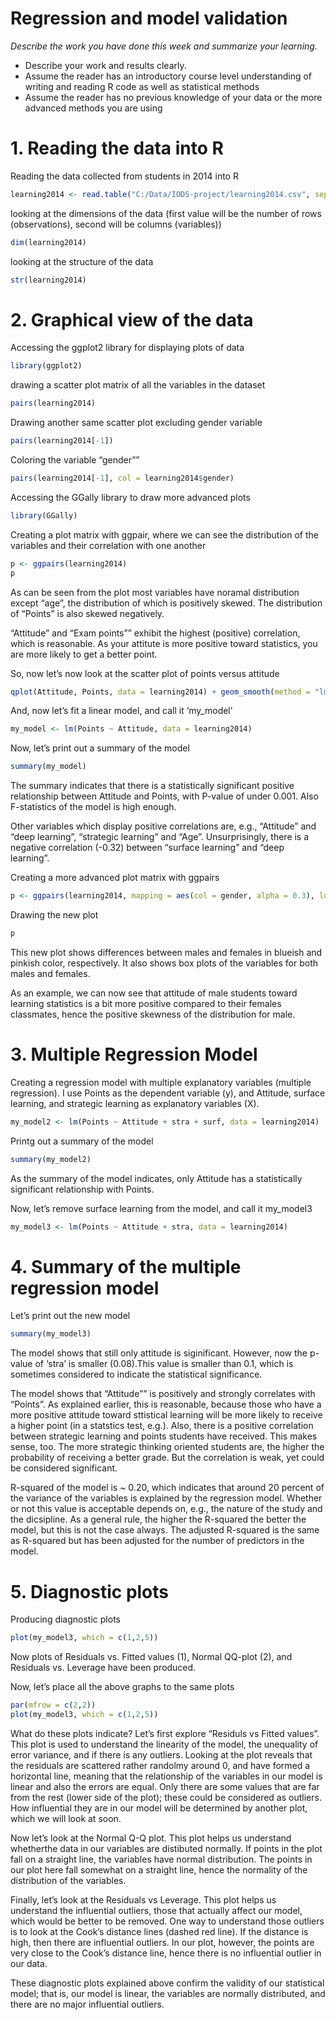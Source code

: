 # Regression and model validation

*Describe the work you have done this week and summarize your learning.*

- Describe your work and results clearly. 
- Assume the reader has an introductory course level understanding of writing and reading R code as well as statistical methods
- Assume the reader has no previous knowledge of your data or the more advanced methods you are using  

# 1. Reading the data into R
Reading the data collected from students in 2014 into R  

```r
learning2014 <- read.table("C:/Data/IODS-project/learning2014.csv", sep=";", header=TRUE)
```

looking at the dimensions of the data (first value will be the number of rows (observations), second will be columns (variables))

```r
dim(learning2014)
```

looking at the structure of the data

```r
str(learning2014)
```

# 2. Graphical view of the data

Accessing the ggplot2 library for displaying plots of data

```r
library(ggplot2)
```

drawing a scatter plot matrix of all the variables in the dataset

```r
pairs(learning2014)
```

Drawing another same scatter plot excluding gender variable

```r
pairs(learning2014[-1])
```

Coloring the variable "gender""

```r
pairs(learning2014[-1], col = learning2014$gender)
```

Accessing the GGally library to draw more advanced plots

```r
library(GGally)
``` 

Creating a plot matrix with ggpair, where we can see the distribution of the variables and their correlation with one another 

```r
p <- ggpairs(learning2014)
p
```

As can be seen from the plot most variables have noramal distribution except "age", the distribution of which is positively skewed. The distribution of "Points" is also skewed negatively.  

"Attitude" and "Exam points"" exhibit the highest (positive) correlation, which is reasonable. As your attitute is more positive toward statistics, you are more likely to get a better point.

So, now let's now look at the scatter plot of points versus attitude

```r
qplot(Attitude, Points, data = learning2014) + geom_smooth(method = "lm")
```

And, now let's fit a linear model, and call it 'my_model'

```r
my_model <- lm(Points ~ Attitude, data = learning2014)
```

Now, let's print out a summary of the model

```r
summary(my_model)
```

The summary indicates that there is a statistically significant positive relationship between Attitude and Points, with P-value of under 0.001. Also F-statistics of the model is high enough. 

Other variables which display positive correlations are, e.g., "Attitude" and "deep learning", "strategic learning" and "Age". Unsurprisingly, there is a negative correlation (-0.32) between "surface learning" and "deep learning".

Creating a more advanced plot matrix with ggpairs

```r
p <- ggpairs(learning2014, mapping = aes(col = gender, alpha = 0.3), lower = list(combo = wrap ("facethist", bins = 20)))
```

Drawing the new plot
```r
p
```

This new plot shows differences between males and females in blueish and pinkish color, respectively. It also shows box plots of the variables for both males and females. 

As an example, we can now see that attitude of male students toward learning statistics is a bit more positive compared to their females classmates, hence the positive skewness of the distribution for male. 

# 3. Multiple Regression Model

Creating a regression model with multiple explanatory variables (multiple regression). I use Points as the dependent variable (y), and Attitude, surface learning, and strategic learning as explanatory variables (X).

```r
my_model2 <- lm(Points ~ Attitude + stra + surf, data = learning2014)
```

Printg out a summary of the model

```r
summary(my_model2)
```

As the summary of the model indicates, only Attitude has a statistically significant relationship with Points.

Now, let's remove surface learning from the model, and call it my_model3

```r
my_model3 <- lm(Points ~ Attitude + stra, data = learning2014)
```

# 4. Summary of the multiple regression model

Let's print out the new model

```r
summary(my_model3)
```

The model shows that still only attitude is siginificant. However, now the p-value of 'stra' is smaller (0.08).This value is smaller than 0.1, which is sometimes considered to indicate the statistical significance. 

The model shows that "Attitude"" is positively and strongly correlates with "Points". As explained earlier, this is reasonable, because those who have a more positive attitude toward sttistical learning will be more likely to receive a higher point (in a statstics test, e.g.). Also, there is a positive correlation between strategic learning and points students have received. This makes sense, too. The more strategic thinking oriented students are, the higher the probability of receiving a better grade. But the correlation is weak, yet could be considered significant.

R-squared of the model is ~ 0.20, which indicates that around 20 percent of the variance of the variables is explained by the regression model. Whether or not this value is acceptable depends on, e.g., the nature of the study and the dicsipline. As a general rule, the higher the R-squared the better the model, but this is not the case always. The adjusted R-squared is the same as R-squared but has been adjusted for the number of predictors in the model.  

# 5. Diagnostic plots

Producing diagnostic plots

```r
plot(my_model3, which = c(1,2,5))
```

Now plots of Residuals vs. Fitted values (1), Normal QQ-plot (2), and Residuals vs. Leverage have been produced.

Now, let's place all the above graphs to the same plots

```r
par(mfrow = c(2,2))
plot(my_model3, which = c(1,2,5))
```

What do these plots indicate? Let's first explore "Residuls vs Fitted values". This plot is used to understand the linearity of the model, the unequality of error variance, and if there is any outliers. Looking at the plot reveals that the residuals are scattered rather randolmy around 0, and have formed a horizontal line, meaning that the relationship of the variables in our model is linear and also the errors are equal. Only there are some values that are far from the rest (lower side of the plot); these could be considered as outliers. How influential they are in our model will be determined by another plot, which we will look at soon. 

Now let's look at the Normal Q-Q plot. This plot helps us understand whetherthe data in our variables are distibuted normally. If points in the plot fall on a straight line, the variables have normal distribution. The points in our plot here fall somewhat on a straight line, hence the normality of the distribution of the variables.

Finally, let's look at the Residuals vs Leverage. This plot helps us understand the influential outliers, those that actually affect our model, which would be better to be removed. One way to understand those outliers is to look at the Cook's distance lines (dashed red line). If the distance is high, then there are influential outliers. In our plot, however, the points are very close to the Cook's distance line, hence there is no influential outlier in our data.  

These diagnostic plots explained above confirm the validity of our statistical model; that is, our model is linear, the variables are normally distributed, and there are no major influential outliers.
